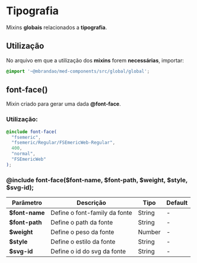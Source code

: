 
<Meta title="Global/Mixins/Tipografia" />

# Tipografia

Mixins **globais** relacionados a **tipografia**.

## Utilização

No arquivo em que a utilização dos **mixins** forem **necessárias**, importar:

``` scss
@import '~@mbrandao/med-components/src/global/global';
```

## font-face()

Mixin criado para gerar uma dada **@font-face**.

### Utilização:

```scss
@include font-face(
  "fsemeric",
  "fsemeric/Regular/FSEmericWeb-Regular",
  400,
  "normal",
  "FSEmericWeb"
);
```

### @include font-face($font-name, $font-path, $weight, $style, $svg-id);

| Parâmetro      | Descrição                     | Tipo   | Default |
| -------------- | ----------------------------- | ------ | ------- |
| **$font-name** | Define o font-family da fonte | String | -       |
| **$font-path** | Define o path da fonte        | String | -       |
| **$weight**    | Define o peso da fonte        | Number | -       |
| **$style**     | Define o estilo da fonte      | String | -       |
| **$svg-id**    | Define o id do svg da fonte   | String | -       |
